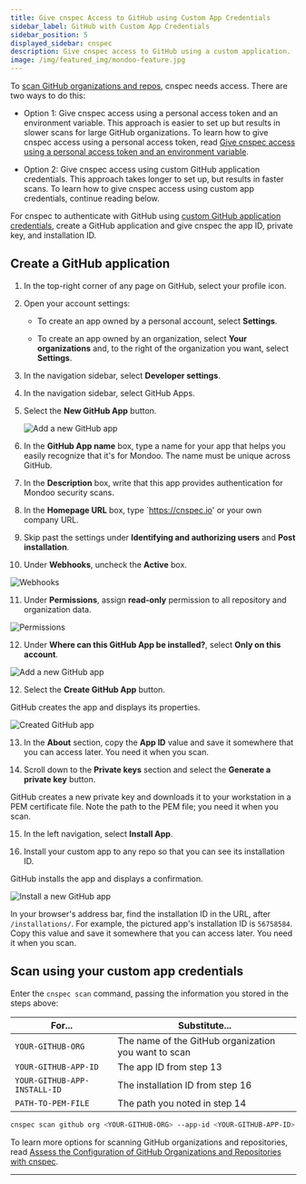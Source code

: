 ```yaml
---
title: Give cnspec Access to GitHub using Custom App Credentials
sidebar_label: GitHub with Custom App Credentials
sidebar_position: 5
displayed_sidebar: cnspec
description: Give cnspec access to GitHub using a custom application.
image: /img/featured_img/mondoo-feature.jpg
---
```


To [scan GitHub organizations and repos](/cnspec/saas/github/), cnspec needs access. There are two ways to do this:

- Option 1: Give cnspec access using a personal access token and an environment variable. This approach is easier to set up but results in slower scans for large GitHub organizations. To learn how to give cnspec access using a personal access token, read [Give cnspec access using a personal access token and an environment variable](/cnspec/saas/github/).

- Option 2: Give cnspec access using custom GitHub application credentials. This approach takes longer to set up, but results in faster scans. To learn how to give cnspec access using custom app credentials, continue reading below.

For cnspec to authenticate with GitHub using [custom GitHub application credentials](https://docs.github.com/en/apps/creating-github-apps), create a GitHub application and give cnspec the app ID, private key, and installation ID.

## Create a GitHub application

1. In the top-right corner of any page on GitHub, select your profile icon.

2. Open your account settings:

   - To create an app owned by a personal account, select **Settings**.

   - To create an app owned by an organization, select **Your organizations** and, to the right of the organization you want, select **Settings**.

3. In the navigation sidebar, select **Developer settings**.

4. In the navigation sidebar, select GitHub Apps.

5. Select the **New GitHub App** button.

   ![Add a new GitHub app](/img/cnspec/github/name-new-app.png)

6. In the **GitHub App name** box, type a name for your app that helps you easily recognize that it's for Mondoo. The name must be unique across GitHub.

7. In the **Description** box, write that this app provides authentication for Mondoo security scans.

8. In the **Homepage URL** box, type `https://cnspec.io' or your own company URL.

9. Skip past the settings under **Identifying and authorizing users** and **Post installation**.

10. Under **Webhooks**, uncheck the **Active** box.

   ![Webhooks](/img/cnspec/github/webhook.png)

11. Under **Permissions**, assign **read-only** permission to all repository and organization data.

   ![Permissions](/img/cnspec/github/perms.png)

12. Under **Where can this GitHub App be installed?**, select **Only on this account**.

   ![Add a new GitHub app](/img/cnspec/github/create-gh-app.png)

12. Select the **Create GitHub App** button.

   GitHub creates the app and displays its properties.

   ![Created GitHub app](/img/cnspec/github/created-app.png)

13. In the **About** section, copy the **App ID** value and save it somewhere that you can access later. You need it when you scan.

14. Scroll down to the **Private keys** section and select the **Generate a private key** button.

   GitHub creates a new private key and downloads it to your workstation in a PEM certificate file. Note the path to the PEM file; you need it when you scan.

15. In the left navigation, select **Install App**.

16. Install your custom app to any repo so that you can see its installation ID.

   GitHub installs the app and displays a confirmation.

   ![Install a new GitHub app](/img/cnspec/github/install-success.png)

   In your browser's address bar, find the installation ID in the URL, after `/installations/`. For example, the pictured app's installation ID is `56758584`. Copy this value and save it somewhere that you can access later. You need it when you scan.

## Scan using your custom app credentials

Enter the `cnspec scan` command, passing the information you stored in the steps above:

| For...                       | Substitute...                                        |
|------------------------------|------------------------------------------------------|
| `YOUR-GITHUB-ORG`            | The name of the GitHub organization you want to scan |
| `YOUR-GITHUB-APP-ID`         | The app ID from step 13                              |
| `YOUR-GITHUB-APP-INSTALL-ID` | The installation ID from step 16                     |
| `PATH-TO-PEM-FILE`           | The path you noted in step 14                        |

```bash
cnspec scan github org <YOUR-GITHUB-ORG> --app-id <YOUR-GITHUB-APP-ID> --app-installation-id <YOUR-GITHUB-APP-INSTALL-ID> --app-private-key <PATH-TO-PEM-FILE>
```

To learn more options for scanning GitHub organizations and repositories, read [Assess the Configuration of GitHub Organizations and Repositories with cnspec](/cnspec/saas/github/).

---
